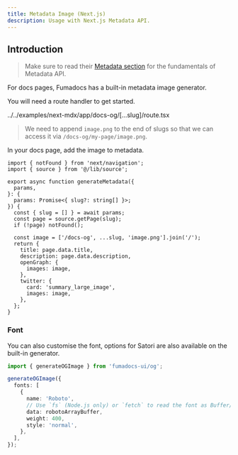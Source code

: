 ```yaml
---
title: Metadata Image (Next.js)
description: Usage with Next.js Metadata API.
---
```


## Introduction

> Make sure to read their [Metadata section](https://nextjs.org/docs/app/building-your-application/optimizing/metadata) for the fundamentals of Metadata API.

For docs pages, Fumadocs has a built-in metadata image generator.

You will need a route handler to get started.

<include cwd meta='title="app/docs-og/[...slug]/route.tsx"'>
  ../../examples/next-mdx/app/docs-og/[...slug]/route.tsx
</include>

> We need to append `image.png` to the end of slugs so that we can access it via `/docs-og/my-page/image.png`.

In your docs page, add the image to metadata.

```tsx title="app/docs/[[...slug]]/page.tsx"
import { notFound } from 'next/navigation';
import { source } from '@/lib/source';

export async function generateMetadata({
  params,
}: {
  params: Promise<{ slug?: string[] }>;
}) {
  const { slug = [] } = await params;
  const page = source.getPage(slug);
  if (!page) notFound();

  const image = ['/docs-og', ...slug, 'image.png'].join('/');
  return {
    title: page.data.title,
    description: page.data.description,
    openGraph: {
      images: image,
    },
    twitter: {
      card: 'summary_large_image',
      images: image,
    },
  };
}
```

### Font

You can also customise the font, options for Satori are also available on the built-in generator.

```ts
import { generateOGImage } from 'fumadocs-ui/og';

generateOGImage({
  fonts: [
    {
      name: 'Roboto',
      // Use `fs` (Node.js only) or `fetch` to read the font as Buffer/ArrayBuffer and provide `data` here.
      data: robotoArrayBuffer,
      weight: 400,
      style: 'normal',
    },
  ],
});
```
